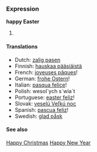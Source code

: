 ===Expression===
'''happy Easter'''

# 

====Translations====
*Dutch: [[zalig pasen]]
*Finnish: [[hauskaa pääsiäistä]]
*French: [[joyeuses pâques]]!
*German: [[frohe Ostern]]!
*Italian: [[pasqua felice]]!
*Polish: wesol`ych s`wia`t
*Portuguese: [[easter feliz]]!
*Slovak: [[veselú Veľkú noc]]
*Spanish: [[pascua feliz]]!
*Swedish: [[glad påsk]]

====See also====
[[Happy Christmas]]
[[Happy New Year]]